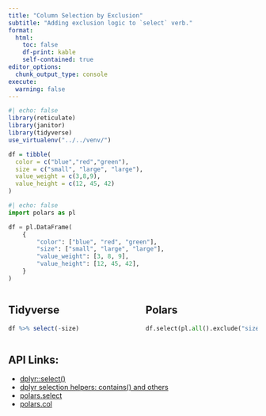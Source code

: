 ```yaml
---
title: "Column Selection by Exclusion"
subtitle: "Adding exclusion logic to `select` verb."
format: 
  html:
    toc: false
    df-print: kable
    self-contained: true
editor_options: 
  chunk_output_type: console
execute: 
  warning: false
---
```


```r
#| echo: false
library(reticulate)
library(janitor)
library(tidyverse)
use_virtualenv("../../venv/")

df = tibble(
  color = c("blue","red","green"),
  size = c("small", "large", "large"),
  value_weight = c(3,8,9),
  value_height = c(12, 45, 42)
)
```

```python
#| echo: false
import polars as pl

df = pl.DataFrame(
    {
        "color": ["blue", "red", "green"],
        "size": ["small", "large", "large"],
        "value_weight": [3, 8, 9],
        "value_height": [12, 45, 42],
    }
)
```



::: column-screen-inset-right

::: columns
::: {.column width="49%"}
::: callout-note
## Tidyverse

```r
df %>% select(-size)
```
:::
:::

::: {.column width="2%"}
:::

::: {.column width="49%"}
::: callout-tip
## Polars

```python
df.select(pl.all().exclude("size"))
```
:::
:::
:::

:::


::: {.callout-caution collapse="true"}
## API Links:

-   [dplyr::select()](https://dplyr.tidyverse.org/reference/select.html)
-   [dplyr selection helpers: contains() and others](https://tidyselect.r-lib.org/reference/starts_with.html)
-   [polars.select](https://pola-rs.github.io/polars/py-polars/html/reference/dataframe/api/polars.DataFrame.select.html)
-   [polars.col](https://pola-rs.github.io/polars/py-polars/html/reference/expressions/api/polars.col.html#polars-col)

:::